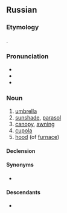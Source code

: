 ==Russian==

===Etymology===
{{back-form|ru|зо́нтик}}.

===Pronunciation===
* {{ru-IPA}}
* {{audio|ru|Ru-{{PAGENAME}}.ogg|audio}}
* {{homophones|ru|зонд}}

===Noun===
{{ru-noun+|b}}

# [[umbrella]]
# [[sunshade]], [[parasol]]
# [[canopy]], [[awning]]
# [[cupola]]
# [[hood]] (of [[furnace]])

====Declension====
{{ru-noun-table|b}}

====Synonyms====
* {{l|ru|зо́нтик}}

====Descendants====
* {{desc|uz|zont|bor=1}}